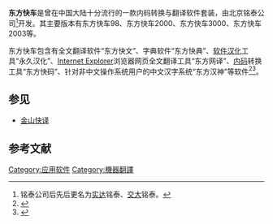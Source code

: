 '''东方快车'''是曾在中国大陆十分流行的一款内码转换与翻译软件套装，由北京铭泰公司<ref>铭泰公司后先后更名为[[实达|实达]]铭泰、[[上海交通大学|交大]]铭泰。</ref>开发。其主要版本有东方快车98、东方快车2000、东方快车3000、东方快车2003等。

东方快车包含有全文翻译软件“东方快文”、字典软件“东方快典”、[[软件汉化|软件汉化]]工具“永久汉化”、[[Internet_Explorer|Internet Explorer]]浏览器网页全文翻译工具“东方网译”、[[内码|内码]]转换工具“东方快码”、针对非中文操作系统用户的中文汉字系统“东方汉神”等软件<ref>{{cite book|author1=电脑红宝书编委会|title=电脑常用工具软件实用宝典|date=2008|publisher=上海科学普及出版社|location=上海|isbn=978-7-5427-4197-4|pages=304}}</ref><ref>{{cite book|author1=刘学明|title=电脑常用小软件使用手册|date=2004|publisher=经济管理出版社|location=北京|isbn=7-80162-822-5|pages=219}}</ref>。

== 参见 ==
* [[金山快译|金山快译]]

== 参考文献 ==
{{reflist}}

{{软件小作品}}
[[Category:应用软件|Category:应用软件]]
[[Category:機器翻譯|Category:機器翻譯]]